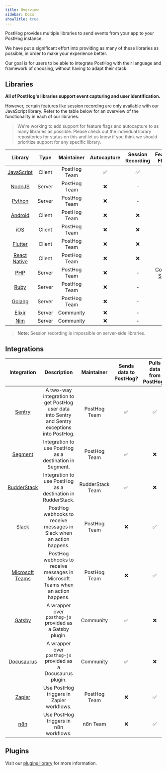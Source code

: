```yaml
---
title: Overview
sidebar: Docs
showTitle: true
---
```


PostHog provides multiple libraries to send events from your app to your PostHog instance.

We have put a significant effort into providing as many of these libraries as possible, in order to make your experience better.

Our goal is for users to be able to integrate PostHog with their language and framework of choosing, without having to adapt their stack.

## Libraries

**All of PostHog's libraries support event capturing and user identification.**

However, certain features like session recording are only available with our JavaScript library. Refer to the table below for an overview of the functionality in each of our libraries.

> We're working to add support for feature flags and autocapture to as many libraries as possible. Please check out the individual library repositories for status on this and let us know if you think we should prioritize support for any specific library.

|                     Library                     |  Type  |  Maintainer  | Autocapture | Session Recording |                         Feature Flags                         |
| :---------------------------------------------: | :----: | :----------: | :---------: | :---------------: | :-----------------------------------------------------------: |
|        [JavaScript](/docs/integrate/client/js)         | Client | PostHog Team |     ✅      |        ✅         |                              ✅                               |
|         [NodeJS](docs/integrate/server/node)          | Server | PostHog Team |     ❌      |         -         |                              ✅                               |
|        [Python](docs/integrate/server/python)         | Server | PostHog Team |     ❌      |         -         |                              ✅                               |
|       [Android](/docs/integrate/client/android)        | Client | PostHog Team |     ❌      |        ❌         |                              ❌                               |
|           [iOS](/docs/integrate/client/ios)            | Client | PostHog Team |     ❌      |        ❌         |                              ❌                               |
|       [Flutter](/docs/integrate/client/flutter)        | Client | PostHog Team |     ❌      |        ❌         |                              ❌                               |
|  [React Native](/docs/integrate/client/react-native)   | Client | PostHog Team |     ❌      |        ❌         |                              ❌                               |
|           [PHP](docs/integrate/server/php)            | Server | PostHog Team |     ❌      |         -         | [Coming Soon](https://github.com/PostHog/posthog-php/pull/12) |
|          [Ruby](docs/integrate/server/ruby)           | Server | PostHog Team |     ❌      |         -         |                              ✅                               |
|          [Golang](docs/integrate/server/go)           | Server | PostHog Team |     ❌      |         -         |                              ✅                               |
|        [Elixir](docs/integrate/server/elixir)         | Server |  Community   |     ❌      |         -         |                              ❌                               |
| [Nim](https://github.com/Yardanico/posthog-nim) | Server |  Community   |     ❌      |         -         |                              ❌                               |

> **Note:** Session recording is impossible on server-side libraries.

<HiddenSection headingType='h3' title='Library Activity Stats' >

<LibraryStats />

</HiddenSection>

## Integrations

|                       Integration                        |                                          Description                                           |    Maintainer    | Sends data to PostHog? | Pulls data from PostHog? |
| :------------------------------------------------------: | :--------------------------------------------------------------------------------------------: | :--------------: | :--------------------: | :----------------------: |
|             [Sentry](/docs/integrate/third-party/sentry)             | A two-way integration to get PostHog user data into Sentry and Sentry exceptions into PostHog. |   PostHog Team   |           ✅           |            ✅            |
|            [Segment](/docs/integrate/third-party/segment)            |                    Integration to use PostHog as a destination in Segment.                     |   PostHog Team   |           ✅           |            ❌            |
|          [RudderStack](/docs/integrate/third-party/sentry)           |                  Integration to use PostHog as a destination in RudderStack.                   | RudderStack Team |           ✅           |            ❌            |
|              [Slack](/docs/integrate/webhooks/slack)              |             PostHog webhooks to receive messages in Slack when an action happens.              |   PostHog Team   |           ❌           |            ✅            |
|    [Microsoft Teams](/docs/integrate/webhooks/microsoft-teams)    |        PostHog webhooks to receive messages in Microsoft Teams when an action happens.         |   PostHog Team   |           ❌           |            ✅            |
|             [Gatsby](/docs/integrate/third-party/gatsby)             |                    A wrapper over `posthog-js` provided as a Gatsby plugin.                    |    Community     |           ✅           |            ❌            |
|         [Docusaurus](/docs/integrate/third-party/docusaurus)         |                  A wrapper over `posthog-js` provided as a Docusaurus plugin.                  |    Community     |           ✅           |            ❌            |
|  [Zapier](https://zapier.com/apps/posthog/integrations)  |                           Use PostHog triggers in Zapier workflows.                            |   PostHog Team   |           ❌           |            ✅            |
| [n8n](https://docs.n8n.io/nodes/n8n-nodes-base.postHog/) |                             Use PostHog triggers in n8n workflows.                             |     n8n Team     |           ❌           |            ✅            |

## Plugins

Visit our [plugins library](/plugins) for more information.
